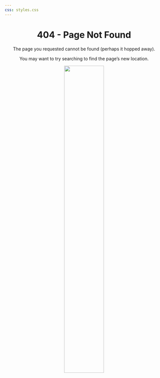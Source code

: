 ```yaml
---
css: styles.css
---
```



<center>
# 404 - Page Not Found

The page you requested cannot be found (perhaps it hopped away).

You may want to try searching to find the page's new location.


![](images/teaswamp_404.png){width=50%}

</center>
